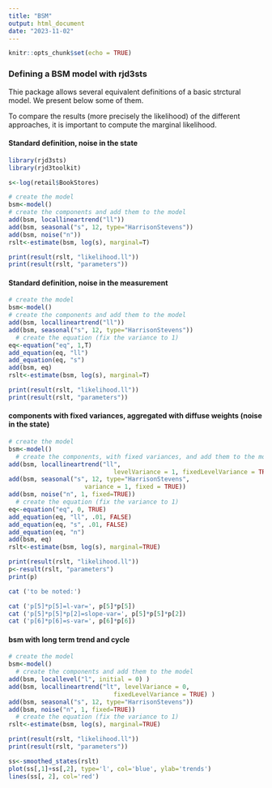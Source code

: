```yaml
---
title: "BSM"
output: html_document
date: "2023-11-02"
---
```


```r
knitr::opts_chunk$set(echo = TRUE)
```

### Defining a BSM model with rjd3sts

Thie package allows several equivalent definitions of a basic strctural model.
We present below some of them.

To compare the results (more precisely the likelihood) of the different approaches,
it is important to compute the marginal likelihood.

#### Standard definition, noise in the state

```r
library(rjd3sts)
library(rjd3toolkit)

s<-log(retail$BookStores)

# create the model
bsm<-model()
# create the components and add them to the model
add(bsm, locallineartrend("ll"))
add(bsm, seasonal("s", 12, type="HarrisonStevens"))
add(bsm, noise("n"))
rslt<-estimate(bsm, log(s), marginal=T)

print(result(rslt, "likelihood.ll"))
print(result(rslt, "parameters"))


```
#### Standard definition, noise in the measurement

```r

# create the model
bsm<-model()
# create the components and add them to the model
add(bsm, locallineartrend("ll"))
add(bsm, seasonal("s", 12, type="HarrisonStevens"))
  # create the equation (fix the variance to 1)
eq<-equation("eq", 1,T)
add_equation(eq, "ll")
add_equation(eq, "s")
add(bsm, eq)
rslt<-estimate(bsm, log(s), marginal=T)

print(result(rslt, "likelihood.ll"))
print(result(rslt, "parameters"))


```
#### components with fixed variances, aggregated with diffuse weights (noise in the state)

```r

# create the model
bsm<-model()
  # create the components, with fixed variances, and add them to the model
add(bsm, locallineartrend("ll", 
                             levelVariance = 1, fixedLevelVariance = TRUE) )
add(bsm, seasonal("s", 12, type="HarrisonStevens", 
                     variance = 1, fixed = TRUE))
add(bsm, noise("n", 1, fixed=TRUE))
  # create the equation (fix the variance to 1)
eq<-equation("eq", 0, TRUE)
add_equation(eq, "ll", .01, FALSE)
add_equation(eq, "s", .01, FALSE)
add_equation(eq, "n")
add(bsm, eq)
rslt<-estimate(bsm, log(s), marginal=TRUE)

print(result(rslt, "likelihood.ll"))
p<-result(rslt, "parameters")
print(p)

cat ('to be noted:')

cat ('p[5]*p[5]=l-var=', p[5]*p[5])
cat ('p[5]*p[5]*p[2]=slope-var=', p[5]*p[5]*p[2])
cat ('p[6]*p[6]=s-var=', p[6]*p[6])

```

#### bsm with long term trend and cycle

```r

# create the model
bsm<-model()
  # create the components and add them to the model
add(bsm, locallevel("l", initial = 0) )
add(bsm, locallineartrend("lt", levelVariance = 0, 
                             fixedLevelVariance = TRUE) )
add(bsm, seasonal("s", 12, type="HarrisonStevens"))
add(bsm, noise("n", 1, fixed=TRUE))
  # create the equation (fix the variance to 1)
rslt<-estimate(bsm, log(s), marginal=TRUE)

print(result(rslt, "likelihood.ll"))
print(result(rslt, "parameters"))

ss<-smoothed_states(rslt)
plot(ss[,1]+ss[,2], type='l', col='blue', ylab='trends')
lines(ss[, 2], col='red')

```
